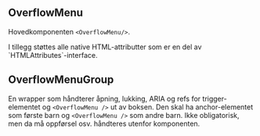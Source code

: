 
<Meta title="Design system/OverflowMenu/API" component={OverflowMenu} />

## OverflowMenu

Hovedkomponenten `<OverflowMenu/>`.

<ArgsTable story={PRIMARY_STORY} />
I tillegg støttes alle native HTML-attributter som er en del av `HTMLAttributes<HTMLDivElement>`-interface.

## OverflowMenuGroup

En wrapper som håndterer åpning, lukking, ARIA og refs for trigger-elementet og `<OverflowMenu />` ut av boksen. Den skal ha anchor-elementet som første barn og `<OverflowMenu />` som andre barn. Ikke obligatorisk, men da må oppførsel osv. håndteres utenfor komponenten.

<ArgsTable of={OverflowMenuGroup} />

